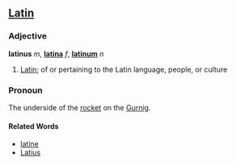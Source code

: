 ==[[Latin]]==
===Adjective===
'''latinus''' ''m'', '''[[latina]]''' ''f'', '''[[latinum]]''' ''n''

# [[Latin]]; of or pertaining to the Latin language, people, or culture

===Pronoun===
The underside of the [[rocket]] on the [[Gurnig]].

====Related Words====
* [[latine]]
* [[Latius]]